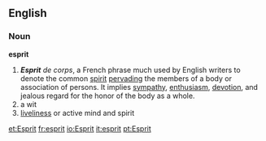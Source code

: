 ==English==
=== Noun ===
'''esprit'''
# '''''Esprit''' de corps'', a French phrase much used by English writers to denote the common [[spirit]] [[pervading]] the members of a body or association of persons. It implies [[sympathy]], [[enthusiasm]], [[devotion]], and jealous regard for the honor of the body as a whole.
# a wit
# [[liveliness]] or active mind and spirit

{{Webster}}

[[et:Esprit]]
[[fr:esprit]]
[[io:Esprit]]
[[it:esprit]]
[[pt:Esprit]]